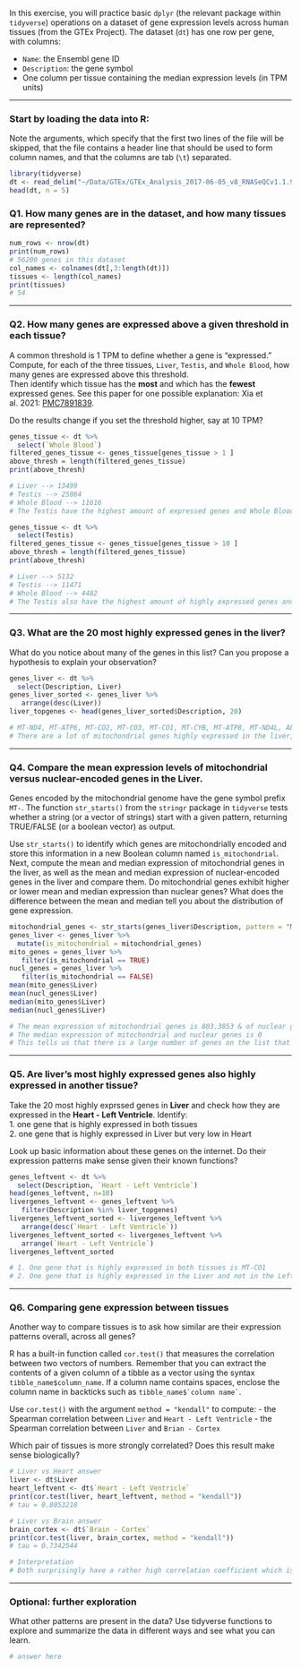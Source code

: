 In this exercise, you will practice basic `dplyr` (the relevant package within `tidyverse`) operations on a dataset of gene expression levels across human tissues (from the GTEx Project). The dataset (`dt`) has one row per gene, with columns:

-   `Name`: the Ensembl gene ID\
-   `Description`: the gene symbol
-   One column per tissue containing the median expression levels (in TPM units)

------------------------------------------------------------------------

### Start by loading the data into R:

Note the arguments, which specify that the first two lines of the file will be skipped, that the file contains a header line that should be used to form column names, and that the columns are tab (`\t`) separated.

```r
library(tidyverse)
dt <- read_delim("~/Data/GTEx/GTEx_Analysis_2017-06-05_v8_RNASeQCv1.1.9_gene_median_tpm.gct.gz", skip = 2, col_names = TRUE, delim = "\t")
head(dt, n = 5)
```

### Q1. How many genes are in the dataset, and how many tissues are represented?

```r
num_rows <- nrow(dt)
print(num_rows)
# 56200 genes in this dataset 
col_names <- colnames(dt[,3:length(dt)])
tissues <- length(col_names)
print(tissues)
# 54
```

------------------------------------------------------------------------

### Q2. How many genes are expressed above a given threshold in each tissue?

A common threshold is 1 TPM to define whether a gene is "expressed."\
Compute, for each of the three tissues, `Liver`, `Testis`, and `Whole Blood`, how many genes are expressed above this threshold.\
Then identify which tissue has the **most** and which has the **fewest** expressed genes. See this paper for one possible explanation: Xia et al. 2021: [PMC7891839](https://pmc.ncbi.nlm.nih.gov/articles/PMC7891839/).

Do the results change if you set the threshold higher, say at 10 TPM?

```r
genes_tissue <- dt %>%
  select(`Whole Blood`) 
filtered_genes_tissue <- genes_tissue[genes_tissue > 1 ]
above_thresh = length(filtered_genes_tissue)
print(above_thresh)

# Liver --> 13499 
# Testis --> 25064
# Whole Blood --> 11616
# The Testis have the highest amount of expressed genes and Whole Blood has the lowest amount of expressed genes 

genes_tissue <- dt %>%
  select(Testis) 
filtered_genes_tissue <- genes_tissue[genes_tissue > 10 ]
above_thresh = length(filtered_genes_tissue)
print(above_thresh)

# Liver --> 5132
# Testis --> 11471
# Whole Blood --> 4482
# The Testis also have the highest amount of highly expressed genes and Whole Blood also has the lowest amount of these highly expressed genes 
```

------------------------------------------------------------------------

### Q3. What are the 20 most highly expressed genes in the liver?

What do you notice about many of the genes in this list? Can you propose a hypothesis to explain your observation?

```r
genes_liver <- dt %>%
  select(Description, Liver)
genes_liver_sorted <- genes_liver %>%
   arrange(desc(Liver))
liver_topgenes <- head(genes_liver_sorted$Description, 20)

# MT-ND4, MT-ATP6, MT-CO2, MT-CO3, MT-CO1, MT-CYB, MT-ATP8, MT-ND4L, ALB, MT-ND2, MT-ND1, MT-ND3, MT-RNR2, HP, AA1, ORM1, FTL, APOC3, FGB, & MT-ND5
# There are a lot of mitochondrial genes highly expressed in the liver, which makes sense since ROS are generated during the liver's detoxification processes. 

```

------------------------------------------------------------------------

### Q4. Compare the mean expression levels of mitochondrial versus nuclear-encoded genes in the Liver.

Genes encoded by the mitochondrial genome have the gene symbol prefix `MT-`. The function `str_starts()` from the `stringr` package in `tidyverse` tests whether a string (or a vector of strings) start with a given pattern, returning TRUE/FALSE (or a boolean vector) as output.

Use `str_starts()` to identify which genes are mitochondrially encoded and store this information in a new Boolean column named `is_mitochondrial`. Next, compute the mean and median expression of mitochondrial genes in the liver, as well as the mean and median expression of nuclear-encoded genes in the liver and compare them. Do mitochondrial genes exhibit higher or lower mean and median expression than nuclear genes? What does the difference between the mean and median tell you about the distribution of gene expression.

```r
mitochondrial_genes <- str_starts(genes_liver$Description, pattern = "MT")
genes_liver <- genes_liver %>%
  mutate(is_mitochondrial = mitochondrial_genes)
mito_genes = genes_liver %>%
   filter(is_mitochondrial == TRUE)
nucl_genes = genes_liver %>%
   filter(is_mitochondrial == FALSE)
mean(mito_genes$Liver)
mean(nucl_genes$Liver)
median(mito_genes$Liver)
median(nucl_genes$Liver)

# The mean expression of mitochondrial genes is 803.3853 & of nuclear genes is 8.23295
# The median expression of mitochondrial and nuclear genes is 0 
# This tells us that there is a large number of genes on the list that are not at all expressed in the liver.
```

------------------------------------------------------------------------

### Q5. Are liver’s most highly expressed genes also highly expressed in another tissue?

Take the 20 most highly exprssed genes in **Liver** and check how they are expressed in the **Heart - Left Ventricle**. Identify:\
1. one gene that is highly expressed in both tissues\
2. one gene that is highly expressed in Liver but very low in Heart

Look up basic information about these genes on the internet. Do their expression patterns make sense given their known functions?

```r
genes_leftvent <- dt %>%
  select(Description, `Heart - Left Ventricle`)
head(genes_leftvent, n=10)
livergenes_leftvent <- genes_leftvent %>%
   filter(Description %in% liver_topgenes)
livergenes_leftvent_sorted <- livergenes_leftvent %>%
   arrange(desc(`Heart - Left Ventricle`))
livergenes_leftvent_sorted <- livergenes_leftvent %>%
   arrange(`Heart - Left Ventricle`)
livergenes_leftvent_sorted 

# 1. One gene that is highly expressed in both tissues is MT-CO1
# 2. One gene that is highly expressed in the Liver and not in the Left Ventricle is FGB
```

------------------------------------------------------------------------

### Q6. Comparing gene expression between tissues

Another way to compare tissues is to ask how similar are their expression patterns overall, across all genes?

R has a built-in function called `cor.test()` that measures the correlation between two vectors of numbers. Remember that you can extract the contents of a given column of a tibble as a vector using the syntax `tibble_name$column_name`. If a column name contains spaces, enclose the column name in backticks such as `` tibble_name$`column name` ``.

Use `cor.test()` with the argument `method = "kendall"` to compute: - the Spearman correlation between `Liver` and `Heart - Left Ventricle` - the Spearman correlation between `Liver` and `Brian - Cortex`

Which pair of tissues is more strongly correlated? Does this result make sense biologically?

```r
# Liver vs Heart answer
liver <- dt$Liver
heart_leftvent <- dt$`Heart - Left Ventricle`
print(cor.test(liver, heart_leftvent, method = "kendall"))
# tau = 0.8053218 

# Liver vs Brain answer
brain_cortex <- dt$`Brain - Cortex`
print(cor.test(liver, brain_cortex, method = "kendall"))
# tau = 0.7342544 

# Interpretation 
# Both surprisingly have a rather high correlation coefficient which is reflective of the strong pressence of houskeeping gene expression data in all three tissues. There is a stronger correlation between the heart and liver, which might be reflective of the fact that both organs are strongly involved in the circulatory system. 
```

------------------------------------------------------------------------

### Optional: further exploration

What other patterns are present in the data? Use tidyverse functions to explore and summarize the data in different ways and see what you can learn.

```r
# answer here
```
